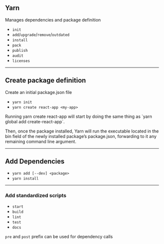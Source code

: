 
## Yarn

Manages dependencies and package definition

- `init`
- `add`/`upgrade`/`remove`/`outdated`
- `install`
- `pack`
- `publish`
- `audit`
- `licenses`

---


## Create package definition

Create an initial package.json file

- `yarn init` 
- `yarn create react-app <my-app>`

<Notes>
Running yarn create react-app will start by doing the same thing as 
`yarn global add create-react-app`. 

Then, once the package installed, Yarn will run the executable located in the bin field of the newly installed package’s package.json, forwarding to it any remaining command line argument.
</Notes>

---

## Add Dependencies

- `yarn add [--dev] <package>`
- `yarn install`

---

### Add standardized scripts

- `start`
- `build`
- `lint`
- `test`
- `docs`

`pre` and `post` prefix can be used for dependency calls
